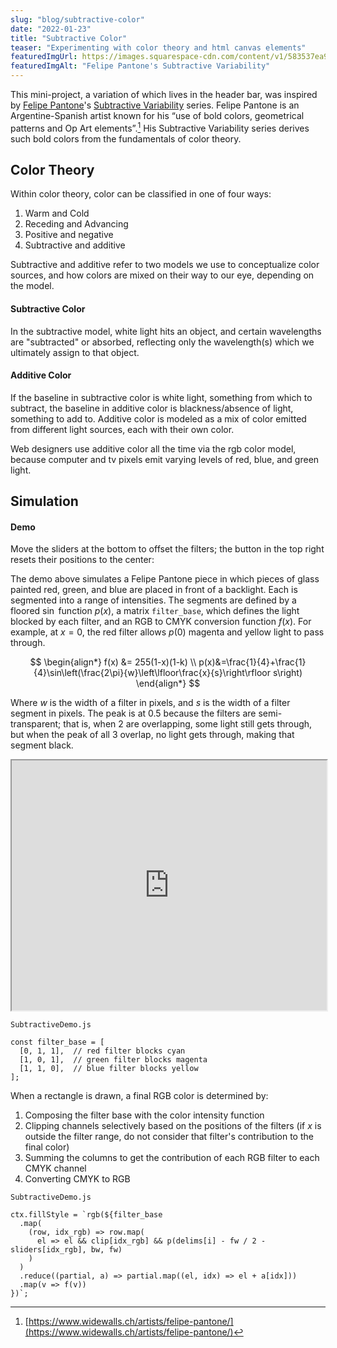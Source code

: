 ```yaml
---
slug: "blog/subtractive-color"
date: "2022-01-23"
title: "Subtractive Color"
teaser: "Experimenting with color theory and html canvas elements"
featuredImgUrl: https://images.squarespace-cdn.com/content/v1/583537ea9f745645805f7860/1573067590790-R9VYSU4ER6WRBH9X7W7F/DSC04623.jpg
featuredImgAlt: "Felipe Pantone's Subtractive Variability"
---
```



This mini-project, a variation of which lives in the header bar, was inspired by [Felipe Pantone](https://en.wikipedia.org/wiki/Felipe_Pantone)'s [Subtractive Variability](https://www.felipepantone.com/subtractive-variability) series. Felipe Pantone is an Argentine-Spanish artist known for his “use of bold colors, geometrical patterns and Op Art elements”.[^1] His Subtractive Variability series derives such bold colors from the fundamentals of color theory. 

## Color Theory
Within color theory, color can be classified in one of four ways:

1. Warm and Cold
2. Receding and Advancing
3. Positive and negative
4. Subtractive and additive

Subtractive and additive refer to two models we use to conceptualize color sources, and how colors are mixed on their way to our eye, depending on the model.

#### Subtractive Color 
In the subtractive model, white light hits an object, and certain wavelengths are "subtracted" or absorbed, reflecting only the wavelength(s) which we ultimately assign to that object.

#### Additive Color
If the baseline in subtractive color is white light, something from which to subtract, the baseline in additive color is blackness/absence of light, something to add to. Additive color is modeled as a mix of color emitted from different light sources, each with their own color. 

Web designers use additive color all the time via the rgb color model, because computer and tv pixels emit varying levels of red, blue, and green light.

## Simulation

#### Demo
Move the sliders at the bottom to offset the filters; the button in the top right resets their positions to the center:

<SubtractiveDemo />

The demo above simulates a Felipe Pantone piece in which pieces of glass painted red, green, and blue are placed in front of a backlight. Each is segmented into a range of intensities. The segments are defined by a floored $\sin$ function $p(x)$, a matrix `filter_base`, which defines the light blocked by each filter, and an RGB to CMYK conversion function $f(x)$. For example, at $x=0$, the red filter allows $p(0)$ magenta and yellow light to pass through.

$$
\begin{align*}
f(x) &= 255(1-x)(1-k) \\
p(x)&=\frac{1}{4}+\frac{1}{4}\sin\left(\frac{2\pi}{w}\left\lfloor\frac{x}{s}\right\rfloor s\right)
\end{align*}
$$

Where $w$ is the width of a filter in pixels, and $s$ is the width of a filter segment in pixels. The peak is at $0.5$ because the filters are semi-transparent; that is, when 2 are overlapping, some light still gets through, but when the peak of all 3 overlap, no light gets through, making that segment black.

<iframe src="https://www.desmos.com/calculator/b9eajsoomb" width="100%" style="min-height:400px"></iframe>

`SubtractiveDemo.js`
```jsx{numberLines: 51}
const filter_base = [
  [0, 1, 1],  // red filter blocks cyan
  [1, 0, 1],  // green filter blocks magenta
  [1, 1, 0],  // blue filter blocks yellow
];
```

When a rectangle is drawn, a final RGB color is determined by:
1. Composing the filter base with the color intensity function
2. Clipping channels selectively based on the positions of the filters (if $x$ is outside the filter range, do not consider that filter's contribution to the final color)
3. Summing the columns to get the contribution of each RGB filter to each CMYK channel 
4. Converting CMYK to RGB 

`SubtractiveDemo.js`
```jsx{numberLines: 90}
ctx.fillStyle = `rgb(${filter_base
  .map(
    (row, idx_rgb) => row.map(
      el => el && clip[idx_rgb] && p(delims[i] - fw / 2 - sliders[idx_rgb], bw, fw)
    )
  )
  .reduce((partial, a) => partial.map((el, idx) => el + a[idx]))
  .map(v => f(v))
})`;
```

[^1]: [https://www.widewalls.ch/artists/felipe-pantone/](https://www.widewalls.ch/artists/felipe-pantone/) 